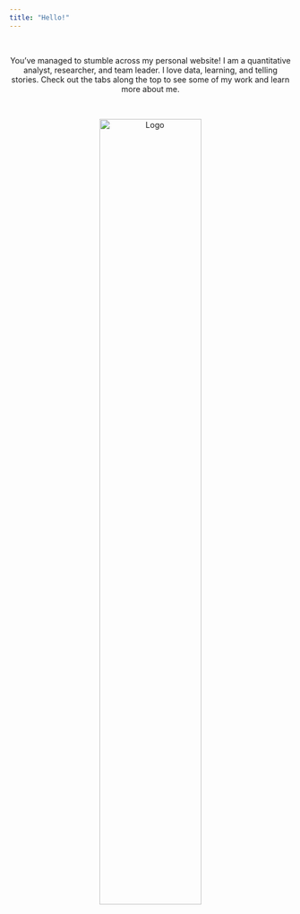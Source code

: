 ```yaml
---
title: "Hello!"
---
```

<br>
<center> You've managed to stumble across my personal website! I am a quantitative analyst, researcher, and team leader. I love data, learning, and telling stories. Check out the tabs along the top to see some of my work and learn more about me.

</center>
<br>

<p style="text-align:center;"><img src="me.png" style ="width:60%" alt="Logo"></p>


